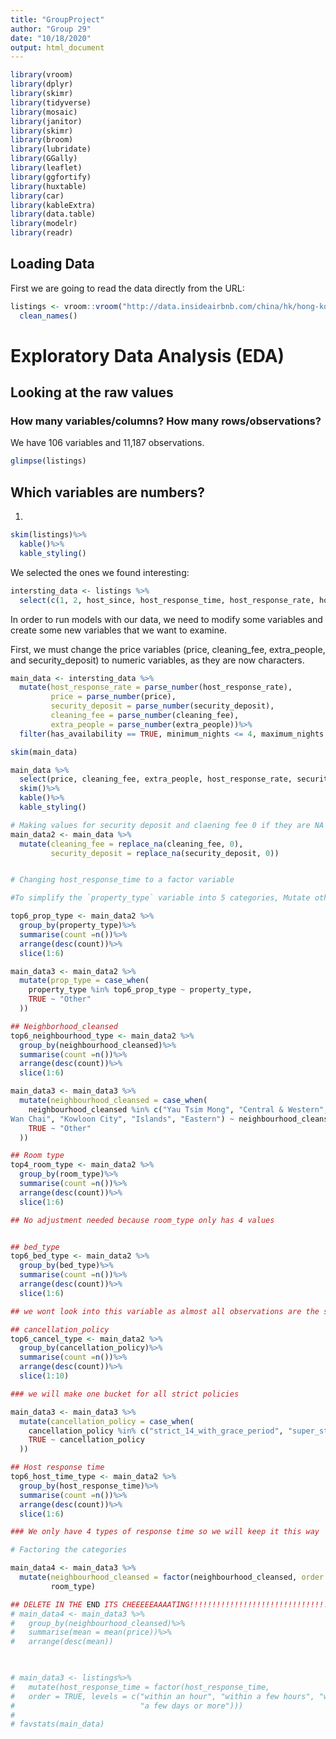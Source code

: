 ```yaml
---
title: "GroupProject"
author: "Group 29"
date: "10/18/2020"
output: html_document
---
```

```r
library(vroom)
library(dplyr)
library(skimr)
library(tidyverse)
library(mosaic)
library(janitor)
library(skimr)
library(broom)
library(lubridate)
library(GGally)
library(leaflet)
library(ggfortify)
library(huxtable)
library(car)
library(kableExtra)
library(data.table)
library(modelr)
library(readr)
```



## Loading Data

First we are going to read the data directly from the URL:
```r
listings <- vroom::vroom("http://data.insideairbnb.com/china/hk/hong-kong/2020-06-15/data/listings.csv.gz", na=c("", "NA", "N/A"))%>%
  clean_names()
```


# Exploratory Data Analysis (EDA)

## Looking at the raw values

### How many variables/columns? How many rows/observations?

We have 106 variables and 11,187 observations.

```r
glimpse(listings)
```

## Which variables are numbers?

1. 

```r
skim(listings)%>%
  kable()%>%
  kable_styling()
```


We selected the ones we found interesting:

```r
intersting_data <- listings %>%
  select(c(1, 2, host_since, host_response_time, host_response_rate, host_is_superhost, host_listings_count, host_has_profile_pic, host_identity_verified, neighbourhood_cleansed, latitude, longitude, is_location_exact, property_type, room_type, accommodates, bathrooms, bedrooms, beds, bed_type, price, security_deposit, cleaning_fee, guests_included, extra_people, minimum_nights, maximum_nights, has_availability, number_of_reviews, number_of_reviews_ltm, review_scores_rating, review_scores_accuracy, review_scores_cleanliness, review_scores_checkin, review_scores_communication, review_scores_location, review_scores_value, instant_bookable, cancellation_policy, reviews_per_month))
```

In order to run models with our data, we need to modify some variables and create some new variables that we want to examine. 

First, we must change the price variables (price, cleaning_fee, extra_people, and security_deposit) to numeric variables, as they are now characters. 

```r
main_data <- intersting_data %>%
  mutate(host_response_rate = parse_number(host_response_rate),
         price = parse_number(price),
         security_deposit = parse_number(security_deposit),
         cleaning_fee = parse_number(cleaning_fee),
         extra_people = parse_number(extra_people))%>%
  filter(has_availability == TRUE, minimum_nights <= 4, maximum_nights >= 4)

skim(main_data)
```



```r
main_data %>% 
  select(price, cleaning_fee, extra_people, host_response_rate, security_deposit) %>% 
  skim()%>%
  kable()%>%
  kable_styling()

# Making values for security deposit and claening fee 0 if they are NA
main_data2 <- main_data %>%
  mutate(cleaning_fee = replace_na(cleaning_fee, 0),
         security_deposit = replace_na(security_deposit, 0))


# Changing host_response_time to a factor variable 

#To simplify the `property_type` variable into 5 categories, Mutate others to gather the other property type with small values

top6_prop_type <- main_data2 %>%
  group_by(property_type)%>%
  summarise(count =n())%>%
  arrange(desc(count))%>%
  slice(1:6)

main_data3 <- main_data2 %>%
  mutate(prop_type = case_when(
    property_type %in% top6_prop_type ~ property_type, 
    TRUE ~ "Other"
  ))

## Neighborhood_cleansed
top6_neighbourhood_type <- main_data2 %>%
  group_by(neighbourhood_cleansed)%>%
  summarise(count =n())%>%
  arrange(desc(count))%>%
  slice(1:6)

main_data3 <- main_data3 %>%
  mutate(neighbourhood_cleansed = case_when(
    neighbourhood_cleansed %in% c("Yau Tsim Mong", "Central & Western", "	
Wan Chai", "Kowloon City", "Islands", "Eastern") ~ neighbourhood_cleansed, 
    TRUE ~ "Other"
  ))

## Room type
top4_room_type <- main_data2 %>%
  group_by(room_type)%>%
  summarise(count =n())%>%
  arrange(desc(count))%>%
  slice(1:6)

## No adjustment needed because room_type only has 4 values


## bed_type
top6_bed_type <- main_data2 %>%
  group_by(bed_type)%>%
  summarise(count =n())%>%
  arrange(desc(count))%>%
  slice(1:6)

## we wont look into this variable as almost all observations are the same category

## cancellation_policy
top6_cancel_type <- main_data2 %>%
  group_by(cancellation_policy)%>%
  summarise(count =n())%>%
  arrange(desc(count))%>%
  slice(1:10)

### we will make one bucket for all strict policies

main_data3 <- main_data3 %>%
  mutate(cancellation_policy = case_when(
    cancellation_policy %in% c("strict_14_with_grace_period", "super_strict_60", "super_strict_30", "strict") ~ "strict", 
    TRUE ~ cancellation_policy
  ))

## Host response time
top6_host_time_type <- main_data2 %>%
  group_by(host_response_time)%>%
  summarise(count =n())%>%
  arrange(desc(count))%>%
  slice(1:6)

### We only have 4 types of response time so we will keep it this way

# Factoring the categories

main_data4 <- main_data3 %>%
  mutate(neighbourhood_cleansed = factor(neighbourhood_cleansed, order = TRUE, levels = c("Kowloon City", "Islands", "Central & Western", "Yau Tsim Mong", "Eastern", "Other")),
         room_type)

## DELETE IN THE END ITS CHEEEEEAAAATING!!!!!!!!!!!!!!!!!!!!!!!!!!!!!!!!!!!!!!!!!!!!!!!!!!!!!!!!!!!!!!!!!!!!!!!!!!!!
# main_data4 <- main_data3 %>%
#   group_by(neighbourhood_cleansed)%>%
#   summarise(mean = mean(price))%>%
#   arrange(desc(mean))
  


# main_data3 <- listings%>% 
#   mutate(host_response_time = factor(host_response_time, 
#   order = TRUE, levels = c("within an hour", "within a few hours", "within a day",
#                            "a few days or more")))
# 
# favstats(main_data)
```

